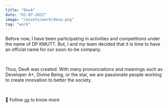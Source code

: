 ```yaml
---
title: "DevA"
date: "01-07-2022"
image: "/assets/work/deva.png"
tag: "work"
---
```


Before now, I have been participating in activities and competitions under the name of DP KMUTT.
But, I and my team decided that it is time to have an official name for our soon-to-be company.

&nbsp;

Thus, DevA was created. With many pronunciations and meanings such as Developer A+, Divine Being,
or the star, we are passionate people working to create innovation to better the society.

&nbsp;

📍 Follow [us](https://web.facebook.com/deva.passion) to know more
